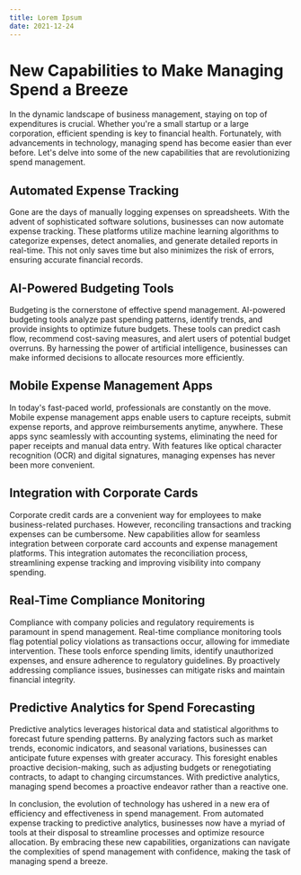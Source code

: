 ```yaml
---
title: Lorem Ipsum
date: 2021-12-24
---
```

 
# New Capabilities to Make Managing Spend a Breeze

In the dynamic landscape of business management, staying on top of expenditures is crucial. Whether you're a small startup or a large corporation, efficient spending is key to financial health. Fortunately, with advancements in technology, managing spend has become easier than ever before. Let's delve into some of the new capabilities that are revolutionizing spend management.

## Automated Expense Tracking

Gone are the days of manually logging expenses on spreadsheets. With the advent of sophisticated software solutions, businesses can now automate expense tracking. These platforms utilize machine learning algorithms to categorize expenses, detect anomalies, and generate detailed reports in real-time. This not only saves time but also minimizes the risk of errors, ensuring accurate financial records.

## AI-Powered Budgeting Tools

Budgeting is the cornerstone of effective spend management. AI-powered budgeting tools analyze past spending patterns, identify trends, and provide insights to optimize future budgets. These tools can predict cash flow, recommend cost-saving measures, and alert users of potential budget overruns. By harnessing the power of artificial intelligence, businesses can make informed decisions to allocate resources more efficiently.

## Mobile Expense Management Apps

In today's fast-paced world, professionals are constantly on the move. Mobile expense management apps enable users to capture receipts, submit expense reports, and approve reimbursements anytime, anywhere. These apps sync seamlessly with accounting systems, eliminating the need for paper receipts and manual data entry. With features like optical character recognition (OCR) and digital signatures, managing expenses has never been more convenient.

## Integration with Corporate Cards

Corporate credit cards are a convenient way for employees to make business-related purchases. However, reconciling transactions and tracking expenses can be cumbersome. New capabilities allow for seamless integration between corporate card accounts and expense management platforms. This integration automates the reconciliation process, streamlining expense tracking and improving visibility into company spending.

## Real-Time Compliance Monitoring

Compliance with company policies and regulatory requirements is paramount in spend management. Real-time compliance monitoring tools flag potential policy violations as transactions occur, allowing for immediate intervention. These tools enforce spending limits, identify unauthorized expenses, and ensure adherence to regulatory guidelines. By proactively addressing compliance issues, businesses can mitigate risks and maintain financial integrity.

## Predictive Analytics for Spend Forecasting

Predictive analytics leverages historical data and statistical algorithms to forecast future spending patterns. By analyzing factors such as market trends, economic indicators, and seasonal variations, businesses can anticipate future expenses with greater accuracy. This foresight enables proactive decision-making, such as adjusting budgets or renegotiating contracts, to adapt to changing circumstances. With predictive analytics, managing spend becomes a proactive endeavor rather than a reactive one.

In conclusion, the evolution of technology has ushered in a new era of efficiency and effectiveness in spend management. From automated expense tracking to predictive analytics, businesses now have a myriad of tools at their disposal to streamline processes and optimize resource allocation. By embracing these new capabilities, organizations can navigate the complexities of spend management with confidence, making the task of managing spend a breeze.
